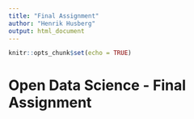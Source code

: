 ```yaml
---
title: "Final Assignment"
author: "Henrik Husberg"
output: html_document
---
```


```r
knitr::opts_chunk$set(echo = TRUE)
```

# Open Data Science - Final Assignment

